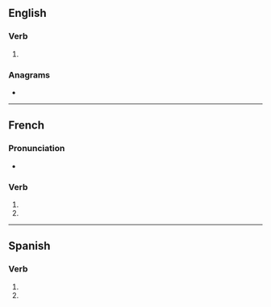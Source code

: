 {{also|refilés}}
==English==

===Verb===
{{head|en|verb form}}

# {{en-third-person singular of|refile}}

===Anagrams===
* {{anagrams|en|a=eefilrs|Leifers|e-filers|eirself|reflies|reliefs|relifes}}

----

==French==

===Pronunciation===
* {{homophones|lang=fr|refile|refilent}}

===Verb===
{{head|fr|verb form}}

# {{inflection of|refiler||2|s|pres|indc|lang=fr}}
# {{inflection of|refiler||2|s|pres|subj|lang=fr}}

----

==Spanish==

===Verb===
{{head|es|verb form}}

# {{es-verb form of|refilar|ending=-ar|mood=subjunctive|tense=present|number=s|person=2|formal=n}}
# {{es-verb form of|refilar|ending=-ar|mood=imperative|number=s|person=2|formal=n|sense=negative}}